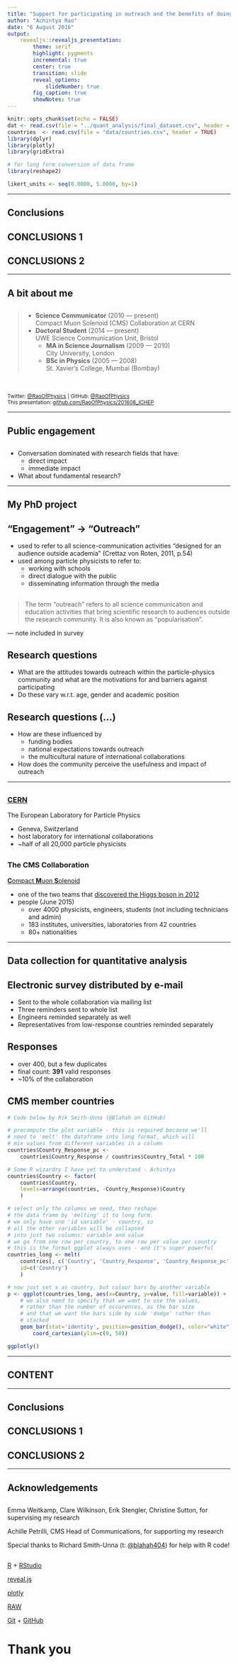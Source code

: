 ```yaml
---
title: "Support for participating in outreach and the benefits of doing so"
author: "Achintya Rao"
date: "6 August 2016"
output:
    revealjs::revealjs_presentation:
        theme: serif
        highlight: pygments
        incremental: true
        center: true
        transition: slide
        reveal_options:
            slideNumber: true
        fig_caption: true
        showNotes: true
---
```


```r
knitr::opts_chunk$set(echo = FALSE)
dat <- read.csv(file = "../quant_analysis/final_dataset.csv", header = TRUE)
countries  <- read.csv(file = "data/countries.csv", header = TRUE)
library(dplyr)
library(plotly)
library(gridExtra)

# for long form conversion of data frame
library(reshape2)

likert_units <- seq(0.0000, 5.0000, by=1)
```

---

<section><h1>Conclusions</h1>

## CONCLUSIONS 1

## CONCLUSIONS 2

</section>

---

<section><h1>A bit about me</h1>

##

> - **Science Communicator** (2010 &mdash; present)<br />Compact Muon Solenoid
(CMS) Collaboration at CERN
> - **Doctoral Student** (2014 &mdash; present)<br />UWE Science Communication
Unit, Bristol
>     - **MA in Science Journalism** (2009 &mdash; 2010)<br />City University,
London
>     - **BSc in Physics** (2005 &mdash; 2008)<br />St. Xavier’s College,
Mumbai (Bombay)

<br />
<br />
<small>
Twitter: [\@RaoOfPhysics](https://twitter.com/RaoOfPhysics) |
GitHub: [\@RaoOfPhysics](https://github.com/RaoOfPhysics)<br />
This presentation: [github.com/RaoOfPhysics/201608_ICHEP](https://github.com/RaoOfPhysics/201608_ICHEP)
</small>

</section>

---

<section><h1>Public engagement</h1>

##

- Conversation dominated with research fields that have:
    - direct impact
    - immediate impact

- What about fundamental research?

</section>

---

<section><h1>My PhD project</h1>

## "Engagement" &rarr; "Outreach"

- used to refer to all science-communication activities
“designed for an audience outside academia” (Crettaz&nbsp;von&nbsp;Roten, 2011, p.54)
- used among particle physicists to refer to:
    - working with schools
    - direct dialogue with the public
    - disseminating information through the media

##

> The term “outreach” refers to all science communication and education
activities that bring scientific research to audiences outside
the research community. It is also known as “popularisation”.

&mdash; note included in survey

## Research questions

- What are the attitudes towards outreach within the particle-physics
community and what are the motivations for and barriers against participating
- Do these vary w.r.t.
age, gender and academic position

## Research questions (…)

- How are these influenced by
    - funding bodies
    - national expectations towards outreach
    - the  multicultural nature of international collaborations
- How does the community perceive the usefulness and impact of outreach

</section>

---

<section data-background="images/1205187_03-A4-at-144-dpi.jpg">

##

### [CERN](http://home.cern)

The European Laboratory for Particle Physics

- Geneva, Switzerland
- host laboratory for international collaborations
- ~half of all 20,000 particle physicists

</section>

<section data-background="images/0910152_02-A4-at-144-dpi.jpg">

</section>

<section data-background="images/0807031_01-A4-at-144-dpi.jpg">

</section>

<section data-background="images/IMG_9286.JPG">

##

### The CMS Collaboration

[**C**ompact **M**uon **S**olenoid](http://cms.web.cern.ch)

- one of the two teams that [discovered the Higgs boson in 2012](http://cms.web.cern.ch/news/observation-new-particle-mass-125-gev)
- people (June 2015)
    - over 4000 physicists, engineers, students  (not including technicians
        and admin)
    - 183 institutes, universities, laboratories from 42 countries
    - 80+ nationalities

</section>

---

<section><h1>Data collection for quantitative analysis</h1>

## Electronic survey distributed by e-mail

- Sent to the whole collaboration via mailing list
- Three reminders sent to whole list
- Engineers reminded separately as well
- Representatives from low-response countries reminded separately

## Responses

- over 400, but a few duplicates
- final count: **391** valid responses
- ~10% of the collaboration

## CMS member countries

```r
# Code below by Rik Smith-Unna (@Blahah on GitHub)

# precompute the plot variable - this is required because we'll
# need to 'melt' the dataframe into long format, which will
# mix values from different variables in a column
countries$Country_Response_pc <-
    countries$Country_Response / countries$Country_Total * 100

# Some R wizardry I have yet to understand - Achintya
countries$Country <- factor(
    countries$Country,
    levels=arrange(countries, -Country_Response)$Country
    )

# select only the columns we need, then reshape
# the data frame by 'melting' it to long form.
# we only have one 'id variable' - country, so
# all the other variables will be collapsed
# into just two columns: variable and value
# we go from one row per country, to one row per value per country
# this is the format ggplot always uses - and it's super powerful
countries_long <- melt(
    countries[, c('Country', 'Country_Response', 'Country_Response_pc')],
    id=c('Country')
    )

# now just set x as country, but colour bars by another variable
p <- ggplot(countries_long, aes(x=Country, y=value, fill=variable)) +
    # we also need to specify that we want to use the values,
    # rather than the number of occurences, as the bar size
    # and that we want the bars side by side 'dodge' rather than
    # stacked
    geom_bar(stat='identity', position=position_dodge(), color="white") +
        coord_cartesian(ylim=c(0, 50))

ggplotly()

```
</section>

---

<section><h1>CONTENT</h1>


</section>

---

<section><h1>Conclusions</h1>

## CONCLUSIONS 1

## CONCLUSIONS 2

</section>

---

<section><h1>Acknowledgements</h1>

##

Emma Weitkamp, Clare Wilkinson, Erik Stengler, Christine Sutton, for supervising my research

Achille Petrilli, CMS Head of Communications, for supporting my research

Special thanks to Richard Smith-Unna (t: [\@blahah404](https://twitter.com/blahah404)) for help with R code!

##

[R](https://www.r-project.org/) + [RStudio](https://www.rstudio.com/)

[reveal.js](http://lab.hakim.se/reveal-js/)

[plotly](https://plot.ly/)

[RAW](http://raw.densitydesign.org/)

[Git](https://git-scm.com/) + [GitHub](https://github.com/)

</section>

# Thank you